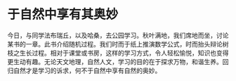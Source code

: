 = 于自然中享有其奥妙 =
今日，与同学法布瑞丘，以及哈桑，去公园学习。秋叶满地，我们席地而坐，讨论某书的一章。此书介绍随机过程。我们时而于纸上推演数学公式，时而抬头辩论树枝之生长过程。相对于课堂或书房，这样的学习方式，令人轻松愉悦，知识也变得更生动有趣。无论天文地理，自然人文，学习的目的在于探求万物，和谐生养。回归自然才是学习的诉求，何不于自然中享有自然的奥妙。

{{images/2012-10-21-a.jpg}}
{{images/2012-10-21-b.jpg}}
{{images/2012-10-21-c.jpg}}
